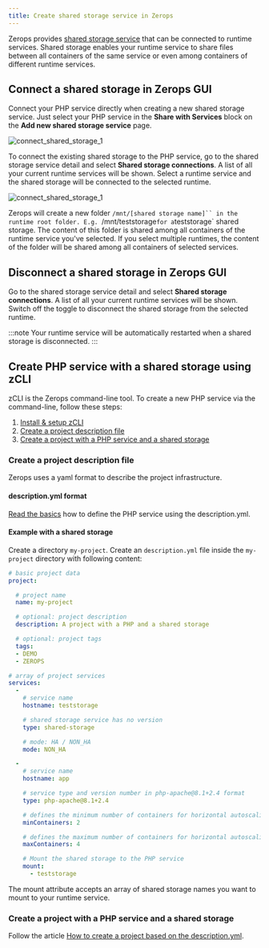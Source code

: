 ```yaml
---
title: Create shared storage service in Zerops
---
```


Zerops provides [shared storage service](/shared-storage/overview) that can be connected to runtime services. Shared storage enables your runtime service to share files between all containers of the same service or even among containers of different runtime services.

## Connect a shared storage in Zerops GUI
Connect your PHP service directly when creating a new shared storage service. Just select your PHP service in the **Share with Services** block on the **Add new shared storage service** page.

![connect_shared_storage_1](/img/screenshots/connect_shared_storage_1.png)

To connect the existing shared storage to the PHP service, go to the shared storage service detail and select **Shared storage connections**. A list of all your current runtime services will be shown. Select a runtime service and the shared storage will be connected to the selected runtime.

![connect_shared_storage_1](/img/screenshots/connect_shared_storage_2.png)

Zerops will create a new folder `/mnt/[shared storage name]`` in the runtime root folder. E.g. `/mnt/teststorage` for a `teststorage` shared storage. The content of this folder is shared among all containers of the runtime service you've selected. If you select multiple runtimes, the content of the folder will be shared among all containers of selected services.

## Disconnect a shared storage in Zerops GUI

Go to the shared storage service detail and select **Shared storage connections**. A list of all your current runtime services will be shown. Switch off the toggle to disconnect the shared storage from the selected runtime.

:::note
Your runtime service will be automatically restarted when a shared storage is disconnected.
:::

## Create PHP service with a shared storage using zCLI
zCLI is the Zerops command-line tool. To create a new PHP service via the command-line, follow these steps:

1. [Install & setup zCLI](/references/cli/install)
2. [Create a project description file](/php/how-to/shared-storage#create-a-project-description-file)
3. [Create a project with a PHP service and a shared storage](/php/how-to/shared-storage#create-a-project-with-a-php-service-and-a-shared-storage)

### Create a project description file
Zerops uses a yaml format to describe the project infrastructure.

#### description.yml format

[Read the basics](/php/how-to/create#create-a-project-description-file) how to define the PHP service using the description.yml.

#### Example with a shared storage

Create a directory `my-project`. Create an `description.yml` file inside the `my-project` directory with following content:

```yml
# basic project data
project:

  # project name
  name: my-project

  # optional: project description
  description: A project with a PHP and a shared storage

  # optional: project tags
  tags:
  - DEMO
  - ZEROPS

# array of project services
services:
  -
    # service name
    hostname: teststorage

    # shared storage service has no version
    type: shared-storage

    # mode: HA / NON_HA
    mode: NON_HA

  -
    # service name
    hostname: app

    # service type and version number in php-apache@8.1+2.4 format
    type: php-apache@8.1+2.4

    # defines the minimum number of containers for horizontal autoscaling. Max value = 6.
    minContainers: 2

    # defines the maximum number of containers for horizontal autoscaling. Max value = 6.
    maxContainers: 4

    # Mount the shared storage to the PHP service
    mount:
      - teststorage
```

The mount attribute accepts an array of shared storage names you want to mount to your runtime service.

### Create a project with a PHP service and a shared storage

Follow the article [How to create a project based on the description.yml](/php/how-to/create#create-a-project-based-on-the-descriptionyml).